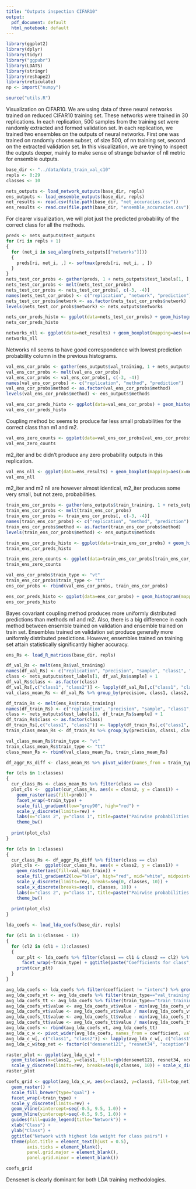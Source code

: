 ```yaml
---
title: "Outputs inspection CIFAR10"
output:
  pdf_document: default
  html_notebook: default
---
```


```r
library(ggplot2)
library(dplyr)
library(tidyr)
library("ggpubr")
library(LDATS)
library(stringr)
library(reshape2)
library(reticulate)
np <- import("numpy")

source("utils.R")
```
Visualization on CIFAR10.
We are using data of three neural networks trained on reduced CIFAR10 training set. These networks were trained in 30 replications.
In each replication, 500 samples from the training set were randomly extracted and formed validation set. In each replication, we trained two ensembles on the outputs of neural networks. First one was trained on randomly chosen subset, of size 500, of nn training set, second on the extracted validation set.
In this visualization, we are trying to inspect the outputs deeper, mainly to make sense of strange behavior of nll metric for ensemble outputs.


```r
base_dir <- "../data/data_train_val_c10"
repls <- 0:29
classes <- 10

nets_outputs <- load_network_outputs(base_dir, repls)
ens_outputs <- load_ensemble_outputs(base_dir, repls)
net_results <- read.csv(file.path(base_dir, "net_accuracies.csv"))
ens_results <- read.csv(file.path(base_dir, "ensemble_accuracies.csv"))
```


For clearer visualization, we will plot just the predicted probability of the correct class for all the methods.


```r
preds <- nets_outputs$test_outputs
for (ri in repls + 1)
{
  for (net_i in seq_along(nets_outputs[["networks"]]))
  {
    preds[ri, net_i, ,] <- softmax(preds[ri, net_i, , ])
  }
}
nets_test_cor_probs <- gather(preds, 1 + nets_outputs$test_labels[1, ], 3, 4)
nets_test_cor_probs <- melt(nets_test_cor_probs)
nets_test_cor_probs <- nets_test_cor_probs[, c(-3, -4)]
names(nets_test_cor_probs) <- c("replication", "network", "prediction")
nets_test_cor_probs$network <- as.factor(nets_test_cor_probs$network)
levels(nets_test_cor_probs$network) <- nets_outputs$networks
```

```r
nets_cor_preds_histo <- ggplot(data=nets_test_cor_probs) + geom_histogram(mapping=aes(x=prediction), binwidth=0.01) + facet_wrap(~network) + scale_y_log10()
nets_cor_preds_histo
```
```r
networks_nll <- ggplot(data=net_results) + geom_boxplot(mapping=aes(x=network, y=nll))
networks_nll
```
Networks nll seems to have good correspondence with lowest prediction probability column in the previous histograms.


```r
val_ens_cor_probs <- gather(ens_outputs$val_training, 1 + nets_outputs$test_labels[1, ], 3, 4)
val_ens_cor_probs <- melt(val_ens_cor_probs)
val_ens_cor_probs <- val_ens_cor_probs[, c(-3, -4)]
names(val_ens_cor_probs) <- c("replication", "method", "prediction")
val_ens_cor_probs$method <- as.factor(val_ens_cor_probs$method)
levels(val_ens_cor_probs$method) <- ens_outputs$methods
```


```r
val_ens_cor_preds_histo <- ggplot(data=val_ens_cor_probs) + geom_histogram(mapping=aes(x=prediction), binwidth=0.01) + facet_wrap(~method) + scale_y_log10() + ggtitle("Probabilities predicted for the correct class - ens trained on val")
val_ens_cor_preds_histo
```

Coupling method bc seems to produce far less small probabilities for the correct class than m1 and m2.


```r
val_ens_zero_counts <- ggplot(data=val_ens_cor_probs[val_ens_cor_probs$prediction <= 0, ]) + geom_histogram(mapping=aes(x=method), stat="count")
val_ens_zero_counts
```
m2_iter and bc didn't produce any zero probability outputs in this replication.


```r
val_ens_nll <- ggplot(data=ens_results) + geom_boxplot(mapping=aes(x=method, y=nll)) + facet_wrap(~train_set)
val_ens_nll
```
m2_iter and m2 nll are however almost identical, m2_iter produces some very small,  but not zero, probabilities.

```r
train_ens_cor_probs <- gather(ens_outputs$train_training, 1 + nets_outputs$test_labels[1, ], 3, 4)
train_ens_cor_probs <- melt(train_ens_cor_probs)
train_ens_cor_probs <- train_ens_cor_probs[, c(-3, -4)]
names(train_ens_cor_probs) <- c("replication", "method", "prediction")
train_ens_cor_probs$method <- as.factor(train_ens_cor_probs$method)
levels(train_ens_cor_probs$method) <- ens_outputs$methods
```


```r
train_ens_cor_preds_histo <- ggplot(data=train_ens_cor_probs) + geom_histogram(mapping=aes(x=prediction), binwidth=0.01) + facet_wrap(~method) + scale_y_log10() + ggtitle("Probabilities predicted for the correct class - ens trained on train")
train_ens_cor_preds_histo
```
```r
train_ens_zero_counts <- ggplot(data=train_ens_cor_probs[train_ens_cor_probs$prediction <= 0, ]) + geom_histogram(mapping=aes(x=method), stat="count")
train_ens_zero_counts
```

```r
val_ens_cor_probs$train_type <- "vt"
train_ens_cor_probs$train_type <- "tt"
ens_cor_probs <- rbind(val_ens_cor_probs, train_ens_cor_probs)
```

```r
ens_cor_preds_histo <- ggplot(data=ens_cor_probs) + geom_histogram(mapping=aes(x=prediction), binwidth=0.01) + facet_grid(rows=vars(method), cols=vars(train_type)) + scale_y_log10() + ggtitle("Probabilities predicted for the correct class")
ens_cor_preds_histo
```
Bayes covariant coupling method produces more uniformly distributed predictions than methods m1 and m2. Also, there is a big difference in each method between ensemble trained on validation and ensemble trained on train set. Ensembles trained on validation set produce generally more uniformly distributed predictions. However, ensembles trained on training set attain statistically significantly higher accuracy.


```r
ens_Rs <- load_R_matrices(base_dir, repls)
```

```r
df_val_Rs <- melt(ens_Rs$val_training)
names(df_val_Rs) <- c("replication", "precision", "sample", "class1", "class2", "prob")
class <- nets_outputs$test_labels[1, df_val_Rs$sample] + 1
df_val_Rs$class <- as.factor(class)
df_val_Rs[,c("class1", "class2")] <- lapply(df_val_Rs[,c("class1", "class2")], factor)
val_class_mean_Rs <- df_val_Rs %>% group_by(precision, class1, class2, class) %>% summarise(prob=mean(prob)) %>% ungroup()

```

```r
df_train_Rs <- melt(ens_Rs$train_training)
names(df_train_Rs) <- c("replication", "precision", "sample", "class1", "class2", "prob")
class <- nets_outputs$test_labels[1, df_train_Rs$sample] + 1
df_train_Rs$class <- as.factor(class)
df_train_Rs[,c("class1", "class2")] <- lapply(df_train_Rs[,c("class1", "class2")], factor)
train_class_mean_Rs <- df_train_Rs %>% group_by(precision, class1, class2, class) %>% summarise(prob=mean(prob)) %>% ungroup()

```

```r
val_class_mean_Rs$train_type <- "vt"
train_class_mean_Rs$train_type <- "tt"
class_mean_Rs <- rbind(val_class_mean_Rs, train_class_mean_Rs)

df_aggr_Rs_diff <- class_mean_Rs %>% pivot_wider(names_from = train_type, values_from = prob) %>% mutate(val_min_train = vt - tt)
```


```r
for (cls in 1:classes)
{
  cur_class_Rs <- class_mean_Rs %>% filter(class == cls)
  plot_cls <-  ggplot(cur_class_Rs, aes(x = class2, y = class1)) + 
    geom_raster(aes(fill=prob)) + 
    facet_wrap(~train_type) +
    scale_fill_gradient(low="grey90", high="red") +
    scale_y_discrete(limits=rev) +
    labs(x="class 2", y="class 1", title=paste("Pairwise probabilities - class ", cls)) +
    theme_bw()
  
  print(plot_cls)
}
```

```r
for (cls in 1:classes)
{
  cur_class_Rs <- df_aggr_Rs_diff %>% filter(class == cls)
  plot_cls <-  ggplot(cur_class_Rs, aes(x = class2, y = class1)) + 
    geom_raster(aes(fill=val_min_train)) + 
    scale_fill_gradient2(low="blue", high="red", mid="white", midpoint=0) +
    scale_y_discrete(limits=rev, breaks=seq(0, classes, 10)) +
    scale_x_discrete(breaks=seq(0, classes, 10)) +
    labs(x="class 2", y="class 1", title=paste("Pairwise probabilities differences - class ", cls)) +
    theme_bw()
  
  print(plot_cls)
}
```

```r
lda_coefs <- load_lda_coefs(base_dir, repls)
```

```r
for (cl1 in 1:(classes - 1))
{
  for (cl2 in (cl1 + 1):classes)
  {
    cur_plt <- lda_coefs %>% filter(class1 == cl1 & class2 == cl2) %>% ggplot() + geom_boxplot(aes(x=coefficient, y=value)) +
      facet_wrap(~train_type) + ggtitle(paste("Coefficients for class", cl1, "vs", cl2))
    print(cur_plt)
  }
}
```

```r
avg_lda_coefs <- lda_coefs %>% filter(coefficient != "interc") %>% group_by(class1, class2, precision, train_type, coefficient) %>% summarise( value = mean(value)) %>% ungroup()
avg_lda_coefs_vt <- avg_lda_coefs %>% filter(train_type=="val_training")
avg_lda_coefs_tt <- avg_lda_coefs %>% filter(train_type=="train_training")
avg_lda_coefs_vt$value <- avg_lda_coefs_vt$value - min(avg_lda_coefs_vt$value)
avg_lda_coefs_vt$value <- avg_lda_coefs_vt$value / max(avg_lda_coefs_vt$value)
avg_lda_coefs_tt$value <- avg_lda_coefs_tt$value - min(avg_lda_coefs_tt$value)
avg_lda_coefs_tt$value <- avg_lda_coefs_tt$value / max(avg_lda_coefs_tt$value)
avg_lda_coefs <- rbind(avg_lda_coefs_vt, avg_lda_coefs_tt)
avg_lda_c_w <- pivot_wider(avg_lda_coefs, names_from = coefficient, values_from = value)
avg_lda_c_w[, c("class1", "class2")] <- lapply(avg_lda_c_w[, c("class1", "class2")], as.factor)
avg_lda_c_w$top_net <- factor(c("densenet121", "resnet34", "xception")[max.col(as.matrix(avg_lda_c_w[, c("densenet121", "resnet34", "xception")]))])
```

```r
raster_plot <- ggplot(avg_lda_c_w) + 
  geom_tile(aes(x=class2, y=class1, fill=rgb(densenet121, resnet34, xception))) +
  scale_y_discrete(limits=rev, breaks=seq(0,classes, 10)) + scale_x_discrete(breaks=seq(0,classes, 10)) + scale_fill_identity() + facet_wrap(~train_type) + ggtitle("RGB image formed from lda coefficients for networks densenet, resnet, xception")
raster_plot
```

```r
coefs_grid <- ggplot(avg_lda_c_w, aes(x=class2, y=class1, fill=top_net)) + 
  geom_raster() + 
  scale_fill_brewer(type="qual") +
  facet_wrap(~train_type) +
  scale_y_discrete(limits=rev) +
  geom_vline(xintercept=seq(-0.5, 9.5, 1.0)) + 
  geom_hline(yintercept=seq(-0.5, 9.5, 1.0)) +
  guides(fill=guide_legend(title="Network")) +
  xlab("Class") + 
  ylab("Class") +
  ggtitle("Network with highest lda weight for class pairs") +
  theme(plot.title = element_text(hjust = 0.5),
        axis.ticks = element_blank(),
        panel.grid.major = element_blank(), 
        panel.grid.minor = element_blank())

coefs_grid
```
Densenet is clearly dominant for both LDA training methodologies.